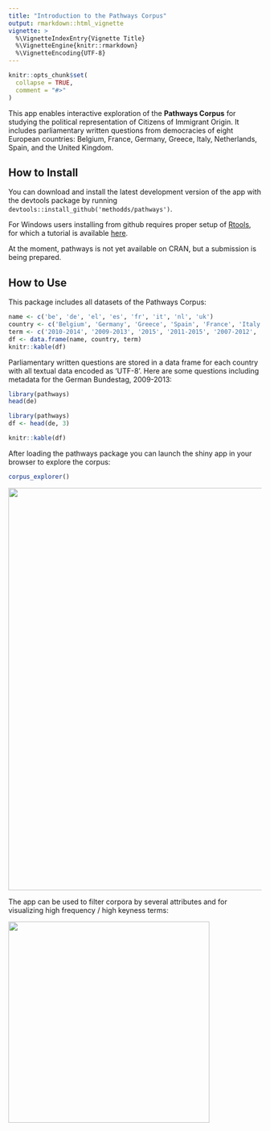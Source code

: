 ```yaml
---
title: "Introduction to the Pathways Corpus"
output: rmarkdown::html_vignette
vignette: >
  %\VignetteIndexEntry{Vignette Title}
  %\VignetteEngine{knitr::rmarkdown}
  %\VignetteEncoding{UTF-8}
---
```


```r
knitr::opts_chunk$set(
  collapse = TRUE,
  comment = "#>"
)
```




This app enables interactive exploration of the **Pathways Corpus** for studying the political representation of Citizens of Immigrant Origin. It includes parliamentary written questions from democracies of eight European countries: Belgium, France, Germany, Greece, Italy, Netherlands, Spain, and the United Kingdom.

## How to Install

You can download and install the latest development version of the app with the devtools package by running ``devtools::install_github('methodds/pathways')``.    

For Windows users installing from github requires proper setup of [Rtools](https://cran.r-project.org/bin/windows/Rtools/), for which a tutorial is available [here](https://github.com/stan-dev/rstan/wiki/Install-Rtools-for-Windows).

At the moment, pathways is not yet available on CRAN, but a submission is being prepared.

## How to Use


This package includes all datasets of the Pathways Corpus:

```r
name <- c('be', 'de', 'el', 'es', 'fr', 'it', 'nl', 'uk')
country <- c('Belgium', 'Germany', 'Greece', 'Spain', 'France', 'Italy', 'Netherlands', 'United Kingdom')
term <- c('2010-2014', '2009-2013', '2015', '2011-2015', '2007-2012', '2008-2013', '2010-2012', '2010-2015')
df <- data.frame(name, country, term)
knitr::kable(df)
```

Parliamentary written questions are stored in a data frame for each country with all textual data encoded as 'UTF-8'. Here are some questions including metadata for the German Bundestag, 2009-2013:

```r
library(pathways)
head(de)
```
```r
library(pathways)
df <- head(de, 3)
```


```r

knitr::kable(df)
```


After loading the pathways package you can launch the shiny app in your browser to explore the corpus:

```r
corpus_explorer()
```

<img src="../man/figures/app_interface.png" width="800">

The app can be used to filter corpora by several attributes and for visualizing high frequency / high keyness terms:

<img src="../man/figures/app_keyness.png" width="400">
